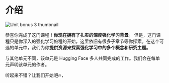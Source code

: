 # 介绍

<img src="https://huggingface.co/datasets/huggingface-deep-rl-course/course-images/resolve/main/en/unit12/thumbnail.png" alt="Unit bonus 3 thumbnail"/>


恭喜你完成了这门课程！**你现在拥有了扎实的深度强化学习背景**。
但是，这门课程只是你深入的强化学习旅程的开始，这里依旧有很多子章节等你探索。在这个可选的单元中，我们为你**提供资源来探索强化学习中的多个概念和研究主题。**

与其他单元不同，该单元是 Hugging Face 多人共同完成的工作。我们会在每单元声明该单元的作者。

听起来不错？让我们开始吧🔥，

